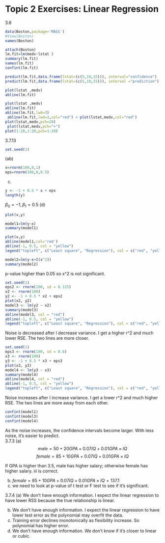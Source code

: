 # Topic 2 Exercises: Linear Regression


3.6
```r
data(Boston,package='MASS')
#View(Boston)
names(Boston)
```

```r
attach(Boston)
lm.fit=lm(medv~lstat )
summary(lm.fit)
names(lm.fit)
confint(lm.fit)
```
```r
predict(lm.fit,data.frame(lstat=(c(5,10,15))), interval="confidence")
predict(lm.fit,data.frame(lstat=(c(5,10,15))), interval ="prediction")
```
```r
plot(lstat ,medv)
abline(lm.fit)
```
```r
plot(lstat ,medv)
abline(lm.fit)
abline(lm.fit,lwd=3)
 abline(lm.fit,lwd=3,col="red") > plot(lstat,medv,col="red")
plot(lstat,medv,pch=20)
 plot(lstat,medv,pch="+")
plot(1:20,1:20,pch=1:20)
```
3.7.13
```r
set.seed(1)
```
(ab)
```r
x=rnorm(100,0,1)
eps=rnorm(100,0,0.5)
```
(c)
```r
y <- -1 + 0.5 * x + eps
length(y)
```
$\beta_0=-1, \beta_1=0.5$
(d)

```r
plot(x,y)
```

```r
model1=lm(y~x)
summary(model1)
```


```r
plot(x,y)
abline(model1,col='red')
abline(-1, 0.5, col = "yellow")
legend("topleft", c("Least square", "Regression"), col = c("red", "yellow"), lty = c(1, 1))
```




```r
model2=lm(y~x+I(x^2))
summary(model2)
```

p-value higher than 0.05 so x^2 is not significant.
```r
set.seed(1)
eps2 <- rnorm(100, sd = 0.125)
x2 <- rnorm(100)
y2 <- -1 + 0.5 * x2 + eps2
plot(x2, y2)
model3 <- lm(y2 ~ x2)
summary(model3)
abline(model3, col = "red")
abline(-1, 0.5, col = "yellow")
legend("topleft", c("Least square", "Regression"), col = c("red", "yellow"), lty = c(1, 1))
```
Noise is decreased after I decrease variance. I get a higher r^2 and much lower RSE. The two lines are more closer.



```r
set.seed(1)
eps3 <- rnorm(100, sd = 0.8)
x3 <- rnorm(100)
y3 <- -1 + 0.5 * x3 + eps3
plot(x3, y3)
model4 <- lm(y3 ~ x3)
summary(model4)
abline(model4, col = "red")
abline(-1, 0.5, col = "yellow")
legend("topleft", c("Least square", "Regression"), col = c("red", "yellow"), lty = c(1, 1))
```
Noise increases after I increase variance. I get a lower r^2 and much higher RSE. The two lines are more away from each other.

```r
confint(model1)
confint(model3)
confint(model4)
```

As the noise increases, the confidence intervals become larger. With less noise, it's easier to predict.\
3.7.3
(a)
$$male=50+20GPA+0.07IQ+0.01GPA×IQ$$
$$female=85+10GPA+0.07IQ+0.01GPA×IQ$$
 
If GPA is higher than 3.5, male has higher salary; otherwise female has higher salary.
iii is correct.\

(b)
$female=85+10GPA+0.07IQ+0.01GPA×IQ=137.1$\
(c)
we need to look at p-value of t test or F test to see if it's significant.


3.7.4
(a)
We don't have enough information. I expect the linear regression to have lower RSS because the true relationship is linear.\

(b)
We don't have enough information. I expect the linear regression to have lower test error as the polynomial may overfit the data.\
(c)
Training error declines monotonically as flexibility increase. So polynomial has higher error.\
(d)
We don't have enough information. We don't know if it's closer to linear or cubic.


